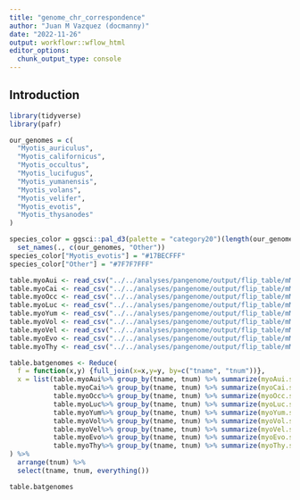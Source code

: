 ```yaml
---
title: "genome_chr_correspondence"
author: "Juan M Vazquez (docmanny)"
date: "2022-11-26"
output: workflowr::wflow_html
editor_options:
  chunk_output_type: console
---
```


## Introduction

```r
library(tidyverse)
library(pafr)
```

```r
our_genomes = c(
  "Myotis_auriculus",
  "Myotis_californicus",
  "Myotis_occultus",
  "Myotis_lucifugus",
  "Myotis_yumanensis",
  "Myotis_volans",
  "Myotis_velifer",
  "Myotis_evotis",
  "Myotis_thysanodes"
)

species_color = ggsci::pal_d3(palette = "category20")(length(our_genomes)+1) %>% 
  set_names(., c(our_genomes, "Other"))
species_color["Myotis_evotis"] = "#17BECFFF"
species_color["Other"] = "#7F7F7FFF"

```


```r
table.myoAui <- read_csv("../../analyses/pangenome/output/flip_table/mMyoOcc1_mMyoAui1.csv")%>% arrange(tnum, qnum)
table.myoCai <- read_csv("../../analyses/pangenome/output/flip_table/mMyoOcc1_mMyoCai1.csv")%>% arrange(tnum, qnum)
table.myoOcc <- read_csv("../../analyses/pangenome/output/flip_table/mMyoOcc1_mMyoOcc1.csv")%>% arrange(tnum, qnum)
table.myoLuc <- read_csv("../../analyses/pangenome/output/flip_table/mMyoOcc1_mMyoLuc1.csv")%>% arrange(tnum, qnum)
table.myoYum <- read_csv("../../analyses/pangenome/output/flip_table/mMyoOcc1_mMyoYum1.cleaned.csv")%>% arrange(tnum, qnum)
table.myoVol <- read_csv("../../analyses/pangenome/output/flip_table/mMyoOcc1_mMyoVol1.csv")%>% arrange(tnum, qnum)
table.myoVel <- read_csv("../../analyses/pangenome/output/flip_table/mMyoOcc1_mMyoVel1.csv")%>% arrange(tnum, qnum)
table.myoEvo <- read_csv("../../analyses/pangenome/output/flip_table/mMyoOcc1_mMyoEvo1.csv")%>% arrange(tnum, qnum)
table.myoThy <- read_csv("../../analyses/pangenome/output/flip_table/mMyoOcc1_mMyoThy1.csv")%>% arrange(tnum, qnum)

table.batgenomes <- Reduce(
  f = function(x,y) {full_join(x=x,y=y, by=c("tname", "tnum"))}, 
  x = list(table.myoAui%>% group_by(tname, tnum) %>% summarize(myoAui.scaff = paste(qname, collapse=","), myoAui.nscaff=n_distinct(qname)),
           table.myoCai%>% group_by(tname, tnum) %>% summarize(myoCai.scaff = paste(qname, collapse=","), myoCai.nscaff=n_distinct(qname)),
           table.myoOcc%>% group_by(tname, tnum) %>% summarize(myoOcc.scaff = paste(qname, collapse=","), myoOcc.nscaff=n_distinct(qname)),
           table.myoLuc%>% group_by(tname, tnum) %>% summarize(myoLuc.scaff = paste(qname, collapse=","), myoLuc.nscaff=n_distinct(qname)),
           table.myoYum%>% group_by(tname, tnum) %>% summarize(myoYum.scaff = paste(qname, collapse=","), myoYum.nscaff=n_distinct(qname)),
           table.myoVol%>% group_by(tname, tnum) %>% summarize(myoVol.scaff = paste(qname, collapse=","), myoVol.nscaff=n_distinct(qname)),
           table.myoVel%>% group_by(tname, tnum) %>% summarize(myoVel.scaff = paste(qname, collapse=","), myoVel.nscaff=n_distinct(qname)),
           table.myoEvo%>% group_by(tname, tnum) %>% summarize(myoEvo.scaff = paste(qname, collapse=","), myoEvo.nscaff=n_distinct(qname)),
           table.myoThy%>% group_by(tname, tnum) %>% summarize(myoThy.scaff = paste(qname, collapse=","), myoThy.nscaff=n_distinct(qname)))
) %>% 
  arrange(tnum) %>% 
  select(tname, tnum, everything())

table.batgenomes
```

